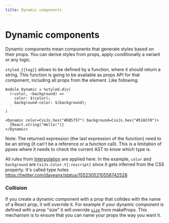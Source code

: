 ```yaml
---
title: Dynamic components
---
```


# Dynamic components

Dynamic components mean components that generate styles based on their props. You can derive styles from props, apply conditionally a variant or any logic.

`styled.{{tag}}` allows to be defined by a function, where it should return a string. This function is going to be available as props API for that component, including all props from the element. Like following:

```rescript
module Dynamic = %styled.div(
  (~color, ~background) => `
    color: $(color);
    background-color: $(background);
  `
)

<Dynamic color=CssJs.hex("#EB5757") background=CssJs.hex("#516CF0")>
  {React.string("Hello!")}
</Dynamic>
```

Note: The returned expression (the last expression of the function) need to be an string (it can't be a reference or a function call). This is a limitation of ppxes where it needs to check the current AST to know which type is.

All rules from [Interpolation](./interpolation.md) are applied here. In the example, `color` and `background` are `CssJs.Color.t{:rescript}` since it gets inferred from the CSS property. It's called type holes https://twitter.com/davesnx/status/1552305210558742528

### Collision

If you create a dynamic component with a prop that collides with the name of a React prop, it will override it.
For example if your dynamic component is defined with a prop "size" it will override [`size`](https://github.com/rescript-lang/rescript-react/blob/master/src/ReactDOM.res#L367) from makeProps. This mechanism is to ensure that you can name your props the way you want it.
